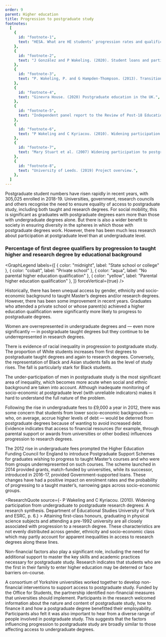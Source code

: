 ```yaml
---
order: 9
parent: Higher education
title: Progression to postgraduate study
footnotes:
  [
    {
      id: "footnote-1",
      text: "HESA. What are HE students’ progression rates and qualifications?",
    },
    {
      id: "footnote-2",
      text: "J González and P Wakeling. (2020). Student loans and participation in postgraduate education: the case of English master’s loans. Wakeling, P. and Kyriacou, C. (2010). Widening participation from undergraduate to postgraduate research degrees:  A research synthesis. Department of Educational Studies University of York and ESRC.",
    },
    {
      id: "footnote-3",
      text: "P. Wakeling, P. and G Hampden-Thompson. (2013). Transition to higher degrees across the UK: An analysis of national, institutional and individual differences.  Higher Education Academy.",
    },
    {
      id: "footnote-4",
      text: "Ginevra House. (2020) Postgraduate education in the UK.",
    },
    {
      id: "footnote-5",
      text: "Independent panel report to the Review of Post-18 Education and Funding [The Augar Report]. (May 2019).",
    },
    {
      id: "footnote-6",
      text: "P Wakeling and C Kyriacou. (2010). Widening participation from undergraduate to postgraduate research degrees:  A research synthesis. Department of Educational Studies University of York and ESRC, p. 6.",
    },
    {
      id: "footnote-7",
      text: "Mary Stuart et al. (2007) Widening participation to postgraduate study. Higher Education Academy.",
    },
    {
      id: "footnote-8",
      text: "University of Leeds. (2019) Project overview.",
    },
  ]
---
```



Postgraduate student numbers have risen rapidly in recent years, with 305,025
enrolled in 2018-19.<FootnoteLink
text="1"/> Universities, government, research councils
and others recognise the need to ensure equality of access to postgraduate
study, including both taught and research degrees. For social mobility, this is
significant as graduates with postgraduate degrees earn more than those with
undergraduate degrees alone.<FootnoteLink
text="2"/> But there is also a wider benefit to society
in ensuring diversity in the spheres in which those with postgraduate degrees
work. However, there has been much less research about participation at
postgraduate level than at undergraduate level.

<ResearchImage imageName="progression-to-postgraduate-study.jpg" objectPosition="left"/>

<div>

  ### Percentage of first degree qualifiers by progression to taught higher and research degree by educational background

  <GraphLegend
    labels={[
      { color: "midnight", label: "State school or college" },
      { color: "cobalt", label: "Private school" },
      { color: "aqua", label: "No parental higher education qualification" },
      { color: "yellow", label: "Parental higher education qualification" },
    ]}
    forceVertical={true}
  />

  <PostgraduateStudyGraphSVG />
</div>

<div>

Historically, there has been unequal access by gender, ethnicity and
socio-economic background to taught Master’s degrees and/or research
degrees.<FootnoteLink text="3"/> However, there has
been some improvement in recent years. Graduates who attended a private school
or whose parent(s) achieved a higher education qualification were significantly
more likely to progress to postgraduate degrees.

Women are overrepresented in undergraduate degrees and — even more significantly
— in postgraduate taught degrees but they continue to be underrepresented in
research degrees.

There is evidence of racial inequality in progression to postgraduate study. The
proportion of White students increases from first degrees to postgraduate taught
degrees and again to research degrees. Conversely, the representation of Black
and Asian students falls as the level of study rises. The fall is particularly
stark for Black students.

</div>

<div>

The under-participation of men in postgraduate study is the most significant
area of inequality, which becomes more acute when social and ethnic background
are taken into account. Although inadequate monitoring of socio-economic at
postgraduate level (with unreliable indicators) makes it hard to understand the
full nature of the problem.<FootnoteLink text="4"/>

Following the rise in undergraduate fees to £9,000 a year in 2012, there was
some concern that students from lower socio-economic backgrounds — who, on
average, accrue higher levels of debt — would be deterred from postgraduate
degrees because of wanting to avoid increased debt.<FootnoteLink
text="5"/> Evidence indicates that access to financial
resources (for example, through parental support or awards from universities or
other bodies) influences progression to research degrees.

</div>

The 2012 rise in undergraduate fees prompted the Higher Education Funding
Council for England to introduce Postgraduate Support Schemes for graduates
wishing to progress to taught Master’s courses and who were from groups
underrepresented on such courses. The scheme launched in 2014 provided grants,
match-funded by universities, while its successor, introduced in 2016-17,
provided Government-supported loans. These changes have had a positive impact on
enrolment rates and the probability of progressing to a taught master’s,
narrowing gaps across socio-economic groups.

<ResearchQuote
  source={<span>- P Wakeling and C Kyriacou. (2010). Widening
participation from undergraduate to postgraduate research degrees:  A research
synthesis. Department of Educational Studies University of York and ESRC, p.
6.<FootnoteLink text="6"/></span>} >
  Attaining first-class honours, graduating in physical science subjects and
  attending a pre-1992 university are all closely associated with progression to
  a research degree. These characteristics are not evenly distributed across
  gender, ethnicity and socio-economic class which may partly account for
  apparent inequalities in access to research degrees along these lines.
</ResearchQuote>

Non-financial factors also play a significant role, including the need for
additional support to master the key skills and academic practices necessary for
postgraduate study. Research indicates that students who are the first in their
family to enter higher education may be deterred or face barriers
on-course.<FootnoteLink text="7"/>

A consortium of Yorkshire universities worked together to develop non-financial
interventions to support access to postgraduate study. Funded by the Office for
Students, the partnership identified non-financial measures that universities
should implement.<FootnoteLink text="8"/> Participants
in the research welcomed information about the nature and content of
postgraduate study, how to finance it and how a postgraduate degree benefitted
their employability. Participants also felt it was also important to hear from a
diverse range of people involved in postgraduate study. This suggests that the
factors influencing progression to postgraduate study are broadly similar to
those affecting access to undergraduate degrees.
